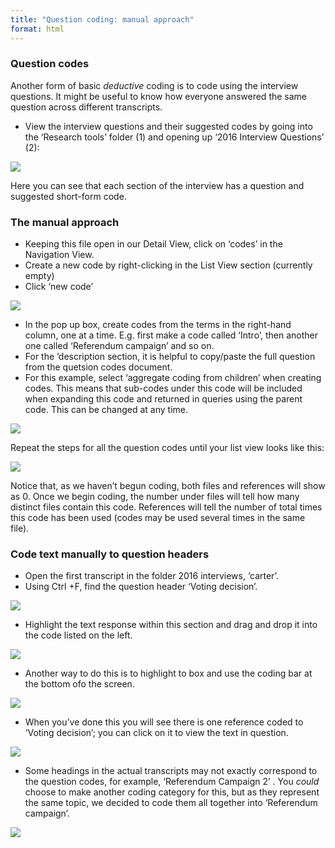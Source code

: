 ```yaml
---
title: "Question coding: manual approach"
format: html
---
```


### Question codes

Another  form of basic *deductive* coding is to code using the interview questions. It might be useful to know how everyone answered the same question across different transcripts. 

::: instructions

- View the interview questions and their suggested codes by going into the 'Research tools' folder (1) and opening up '2016 Interview Questions' (2):

![](images/Interview codes.png)

:::

Here you can see that each section of the interview has a question and suggested short-form code. 

### The manual approach 

::: instructions

- Keeping this file open in our Detail View, click on ‘codes’ in the Navigation View.
- Create a new code by right-clicking in the List View section (currently empty) 
- Click ‘new code’ 

![](images/New code 1.png)

:::

::: instructions

- In the pop up box, create codes from the terms in the right-hand column, one at a time. E.g. first make a code called 'Intro', then another one called 'Referendum campaign' and so on. 
- For the 'description section, it is helpful to copy/paste the full question from the quetsion codes document. 
- For this example, select ‘aggregate coding from children’ when creating codes. This means that sub-codes under this code will be included when expanding this code and returned in queries using the parent code. This can be changed at any time.

![](images/new code 2.png)

:::

::: instructions

Repeat the steps for all the question codes until your list view looks like this: 

![](images/new code final.png)

:::

Notice that, as we haven’t begun coding, both files and references will show as 0. Once we begin coding, the number under files will tell how many distinct files contain this code. References will tell the number of total times this code has been used (codes may be used several times in the same file).

### Code text manually to question headers 

::: instructions

- Open the first transcript in the folder 2016 interviews,  'carter'. 
- Using Ctrl +F, find the question header 'Voting decision'. 

![](images/voting decision 1.png)

:::

::: instructions

- Highlight the text response within this section and drag and drop it into the code listed on the left.

![](images/Voting decision 2.png)

:::

::: instructions

- Another way to do this is to highlight to box and use the coding bar at the bottom ofo the screen. 

![](images/voting decision 3.png)

:::

::: instructions
- When you've done this you will see there is one reference coded to 'Voting decision'; you can click on it to view the text in question. 

![](images/voting decision 4.png)

:::

::: instructions

- Some headings in the actual transcripts may not exactly correspond to the question codes, for example, 'Referendum Campaign 2' . You *could* choose to make another coding category for this, but as they represent the same topic, we decided to code them all together into ‘Referendum campaign’. 

![](images/Referendum campaign 2.png)

:::

